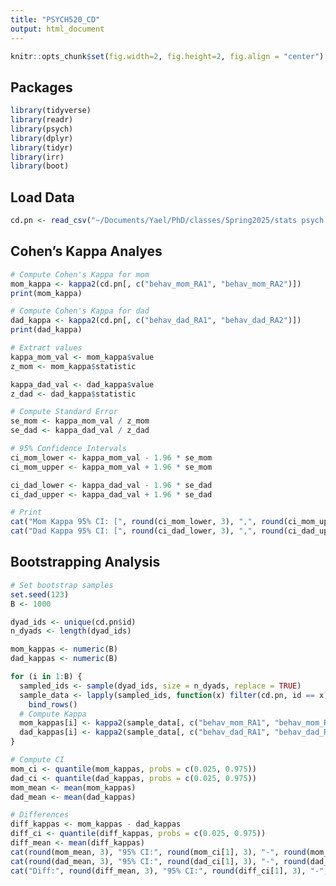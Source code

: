 ```yaml
---
title: "PSYCH520_CD"
output: html_document
---
```


```r
knitr::opts_chunk$set(fig.width=2, fig.height=2, fig.align = "center")
```

## Packages
```r
library(tidyverse) 
library(readr)
library(psych) 
library(dplyr)
library(tidyr)
library(irr)
library(boot)
```

## Load Data
```r
cd.pn <- read_csv("~/Documents/Yael/PhD/classes/Spring2025/stats psych 520 measuremennt/Final_Project/spaff.couples.1-100_updated.csv")
```

## Cohen's Kappa Analyes
```r
# Compute Cohen's Kappa for mom
mom_kappa <- kappa2(cd.pn[, c("behav_mom_RA1", "behav_mom_RA2")])
print(mom_kappa)

# Compute Cohen's Kappa for dad
dad_kappa <- kappa2(cd.pn[, c("behav_dad_RA1", "behav_dad_RA2")])
print(dad_kappa)

# Extract values
kappa_mom_val <- mom_kappa$value
z_mom <- mom_kappa$statistic

kappa_dad_val <- dad_kappa$value
z_dad <- dad_kappa$statistic

# Compute Standard Error
se_mom <- kappa_mom_val / z_mom
se_dad <- kappa_dad_val / z_dad

# 95% Confidence Intervals
ci_mom_lower <- kappa_mom_val - 1.96 * se_mom
ci_mom_upper <- kappa_mom_val + 1.96 * se_mom

ci_dad_lower <- kappa_dad_val - 1.96 * se_dad
ci_dad_upper <- kappa_dad_val + 1.96 * se_dad

# Print
cat("Mom Kappa 95% CI: [", round(ci_mom_lower, 3), ",", round(ci_mom_upper, 3), "]\n")
cat("Dad Kappa 95% CI: [", round(ci_dad_lower, 3), ",", round(ci_dad_upper, 3), "]\n")

```

## Bootstrapping Analysis
```r
# Set bootstrap samples
set.seed(123)
B <- 1000

dyad_ids <- unique(cd.pn$id)
n_dyads <- length(dyad_ids)

mom_kappas <- numeric(B)
dad_kappas <- numeric(B)

for (i in 1:B) {
  sampled_ids <- sample(dyad_ids, size = n_dyads, replace = TRUE)
  sample_data <- lapply(sampled_ids, function(x) filter(cd.pn, id == x)) %>%
    bind_rows()
  # Compute Kappa
  mom_kappas[i] <- kappa2(sample_data[, c("behav_mom_RA1", "behav_mom_RA2")])$value
  dad_kappas[i] <- kappa2(sample_data[, c("behav_dad_RA1", "behav_dad_RA2")])$value
}

# Compute CI
mom_ci <- quantile(mom_kappas, probs = c(0.025, 0.975))
dad_ci <- quantile(dad_kappas, probs = c(0.025, 0.975))
mom_mean <- mean(mom_kappas)
dad_mean <- mean(dad_kappas)

# Differences
diff_kappas <- mom_kappas - dad_kappas
diff_ci <- quantile(diff_kappas, probs = c(0.025, 0.975))
diff_mean <- mean(diff_kappas)
cat(round(mom_mean, 3), "95% CI:", round(mom_ci[1], 3), "-", round(mom_ci[2], 3), "\n")
cat(round(dad_mean, 3), "95% CI:", round(dad_ci[1], 3), "-", round(dad_ci[2], 3), "\n")
cat("Diff:", round(diff_mean, 3), "95% CI:", round(diff_ci[1], 3), "-", round(diff_ci[2], 3), "\n")
```
